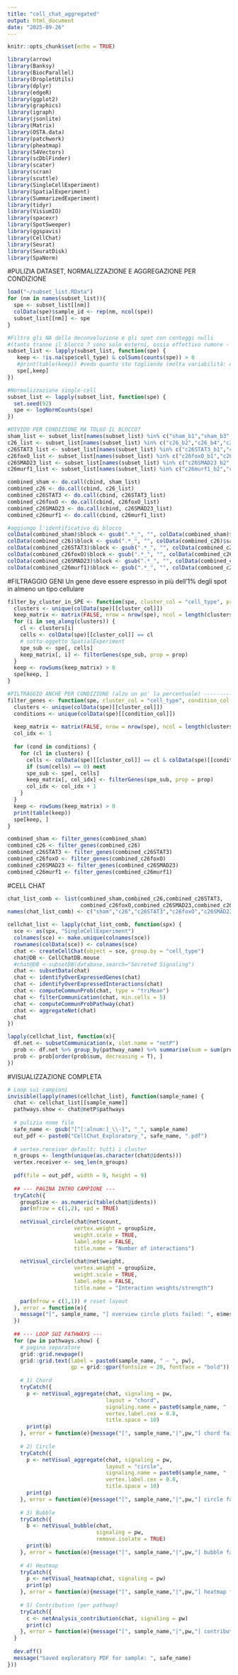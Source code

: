 ```yaml
---
title: "cell_chat_aggregated"
output: html_document
date: "2025-09-26"
---
```


```r
knitr::opts_chunk$set(echo = TRUE)
```

```r
library(arrow)
library(Banksy)
library(BiocParallel)
library(DropletUtils)
library(dplyr)
library(edgeR)
library(ggplot2)
library(graphics)
library(igraph)
library(jsonlite)
library(Matrix)
library(OSTA.data)
library(patchwork)
library(pheatmap)
library(S4Vectors)
library(scDblFinder)
library(scater)
library(scran)
library(scuttle)
library(SingleCellExperiment)
library(SpatialExperiment)
library(SummarizedExperiment)
library(tidyr)
library(VisiumIO)
library(spacexr)
library(SpotSweeper)
library(ggspavis)
library(CellChat)
library(Seurat)
library(SeuratDisk)
library(SpaNorm)
```

#PULIZIA DATASET, NORMALIZZAZIONE E AGGREGAZIONE PER CONDIZIONE
```r
load("~/subset_list.RData")
for (nm in names(subset_list)){
  spe <- subset_list[[nm]]
  colData(spe)$sample_id <- rep(nm, ncol(spe))  
  subset_list[[nm]] <- spe
}

#Filtro gli NA della deconvoluzione e gli spot con conteggi nulli
#(tanto tranne il blocco 7 sono solo esterni, ossia effettivo rumore - tessuto connettivo)
subset_list <- lapply(subset_list, function(spe) {
   keep <- !is.na(spe$cell_type) & colSums(counts(spe)) > 0
   #print(table(keep)) #vedo quanto sto togliendo (molta variabilità: da poche decine a poche migliaia)
   spe[,keep]
})

#Normalizzazione single-cell 
subset_list <- lapply(subset_list, function(spe) {
  set.seed(92)
  spe <- logNormCounts(spe)
})

#DIVIDO PER CONDIZIONE MA TOLGO IL BLOCCO7
sham_list <- subset_list[names(subset_list) %in% c("sham_b1","sham_b3","sham_b6")]
c26_list <- subset_list[names(subset_list) %in% c("c26_b2","c26_b4","c26_b6")]
c26STAT3_list <- subset_list[names(subset_list) %in% c("c26STAT3_b1","c26STAT3_b3","c26STAT3_b5")]
c26foxO_list <- subset_list[names(subset_list) %in% c("c26foxO_b1","c26foxO_b4","c26foxO_b6","c26foxO_b9")]
c26SMAD23_list <- subset_list[names(subset_list) %in% c("c26SMAD23_b2","c26SMAD23_b4","c26SMAD23_b5","c26SMAD23_b9")]
c26murf1_list <- subset_list[names(subset_list) %in% c("c26murf1_b2","c26murf1_b3","c26murf1_b","c26murf1_b9")]

combined_sham <- do.call(cbind, sham_list)
combined_c26 <- do.call(cbind, c26_list)
combined_c26STAT3 <- do.call(cbind, c26STAT3_list)
combined_c26foxO <- do.call(cbind, c26foxO_list)
combined_c26SMAD23 <- do.call(cbind, c26SMAD23_list)
combined_c26murf1 <- do.call(cbind, c26murf1_list)

#aggiungo l'identificativo di blocco
colData(combined_sham)$block <- gsub(".*_", "", colData(combined_sham)$sample_id)
colData(combined_c26)$block <- gsub(".*_", "", colData(combined_c26)$sample_id)
colData(combined_c26STAT3)$block <- gsub(".*_", "", colData(combined_c26STAT3)$sample_id)
colData(combined_c26foxO)$block <- gsub(".*_", "", colData(combined_c26foxO)$sample_id)
colData(combined_c26SMAD23)$block <- gsub(".*_", "", colData(combined_c26SMAD23)$sample_id)
colData(combined_c26murf1)$block <- gsub(".*_", "", colData(combined_c26murf1)$sample_id)

```

#FILTRAGGIO GENI
Un gene deve essere espresso in più dell'1% degli spot in almeno un tipo cellulare
```r
filter_by_cluster_in_SPE <- function(spe, cluster_col = "cell_type", prop = 0.01) {
  clusters <- unique(colData(spe)[[cluster_col]])
  keep_matrix <- matrix(FALSE, nrow = nrow(spe), ncol = length(clusters))
  for (i in seq_along(clusters)) {
    cl <- clusters[i]
    cells <- colData(spe)[[cluster_col]] == cl
    # sotto-oggetto SpatialExperiment
    spe_sub <- spe[, cells]
    keep_matrix[, i] <- filterGenes(spe_sub, prop = prop)
  }
  keep <- rowSums(keep_matrix) > 0
  spe[keep, ]
}

#FILTRAGGIO ANCHE PER CONDIZIONE (alzo un po' la percentuale) --------------------------------------
filter_genes <- function(spe, cluster_col = "cell_type", condition_col = "tissue_type", prop = 0.05) {
  clusters <- unique(colData(spe)[[cluster_col]])
  conditions <- unique(colData(spe)[[condition_col]])
  
  keep_matrix <- matrix(FALSE, nrow = nrow(spe), ncol = length(clusters) * length(conditions))
  col_idx <- 1
  
  for (cond in conditions) {
    for (cl in clusters) {
      cells <- colData(spe)[[cluster_col]] == cl & colData(spe)[[condition_col]] == cond
      if (sum(cells) == 0) next  
      spe_sub <- spe[, cells]
      keep_matrix[, col_idx] <- filterGenes(spe_sub, prop = prop)
      col_idx <- col_idx + 1
    }
  }
  keep <- rowSums(keep_matrix) > 0
  print(table(keep))
  spe[keep, ]
}

combined_sham <- filter_genes(combined_sham)
combined_c26 <- filter_genes(combined_c26)
combined_c26STAT3 <- filter_genes(combined_c26STAT3)
combined_c26foxO <- filter_genes(combined_c26foxO)
combined_c26SMAD23 <- filter_genes(combined_c26SMAD23)
combined_c26murf1 <- filter_genes(combined_c26murf1)

```

#CELL CHAT
```r
chat_list_comb <- list(combined_sham,combined_c26,combined_c26STAT3,
                       combined_c26foxO,combined_c26SMAD23,combined_c26murf1)
names(chat_list_comb) <- c("sham","c26","c26STAT3","c26foxO","c26SMAD23","c26murf1")

cellchat_list <- lapply(chat_list_comb, function(spx) {
  sce <- as(spx, "SingleCellExperiment")
  colnames(sce) <- make.unique(colnames(sce))
  rownames(colData(sce)) <- colnames(sce)
  chat <- createCellChat(object = sce, group.by = "cell_type")
  chat@DB <- CellChatDB.mouse
  #chat@DB <-subsetDB(database,search="Secreted Signaling")
  chat <- subsetData(chat)
  chat <- identifyOverExpressedGenes(chat)
  chat <- identifyOverExpressedInteractions(chat)
  chat <- computeCommunProb(chat, type = "triMean")
  chat <- filterCommunication(chat, min.cells = 5)
  chat <- computeCommunProbPathway(chat)
  chat <- aggregateNet(chat)
  chat
})

lapply(cellchat_list, function(x){
  df.net <- subsetCommunication(x, slot.name = "netP")
  prob <- df.net %>% group_by(pathway_name) %>% summarise(sum = sum(prob))
  prob <- prob[order(prob$sum, decreasing = T), ]
})

```

#VISUALIZZAZIONE COMPLETA
```r
# Loop sui campioni
invisible(lapply(names(cellchat_list), function(sample_name) {
  chat <- cellchat_list[[sample_name]]
  pathways.show <- chat@netP$pathways
  
  # pulizia nome file
  safe_name <- gsub("[^[:alnum:]_\\-]", "_", sample_name)
  out_pdf <- paste0("CellChat_Exploratory_", safe_name, ".pdf")
  
  # vertex.receiver default: tutti i cluster
  n_groups <- length(unique(as.character(chat@idents)))
  vertex.receiver <- seq_len(n_groups)
  
  pdf(file = out_pdf, width = 9, height = 9)
  
  ## --- PAGINA INTRO CAMPIONE ---
  tryCatch({
    groupSize <- as.numeric(table(chat@idents))
    par(mfrow = c(1,2), xpd = TRUE)
    
    netVisual_circle(chat@net$count,
                     vertex.weight = groupSize,
                     weight.scale = TRUE,
                     label.edge = FALSE,
                     title.name = "Number of interactions")
    
    netVisual_circle(chat@net$weight,
                     vertex.weight = groupSize,
                     weight.scale = TRUE,
                     label.edge = FALSE,
                     title.name = "Interaction weights/strength")
    
    par(mfrow = c(1,1)) # reset layout
  }, error = function(e){
    message("[", sample_name, "] overview circle plots failed: ", e$message)
  })
  
  ## --- LOOP SUI PATHWAYS ---
  for (pw in pathways.show) {
    # pagina separatore
    grid::grid.newpage()
    grid::grid.text(label = paste0(sample_name, " — ", pw),
                    gp = grid::gpar(fontsize = 20, fontface = "bold"))
    
    # 1) Chord
    tryCatch({
      p <- netVisual_aggregate(chat, signaling = pw,
                               layout = "chord",
                               signaling.name = paste0(sample_name, " - ", pw),
                               vertex.label.cex = 0.8,
                               title.space = 10)
      print(p)
    }, error = function(e){message("[", sample_name,"|",pw,"] chord failed: ", e$message)})
    
    # 2) Circle
    tryCatch({
      p <- netVisual_aggregate(chat, signaling = pw,
                               layout = "circle",
                               signaling.name = paste0(sample_name, " - ", pw),
                               vertex.label.cex = 0.8,
                               title.space = 10)
      print(p)
    }, error = function(e){message("[", sample_name,"|",pw,"] circle failed: ", e$message)})
    
    # 3) Bubble
    tryCatch({
      b <- netVisual_bubble(chat,
                            signaling = pw,
                            remove.isolate = TRUE)
      print(b)
    }, error = function(e){message("[", sample_name,"|",pw,"] bubble failed: ", e$message)})
    
    # 4) Heatmap
    tryCatch({
      p <- netVisual_heatmap(chat, signaling = pw)
      print(p)
    }, error = function(e){message("[", sample_name,"|",pw,"] heatmap failed: ", e$message)})
    
    # 5) Contribution (per pathway)
    tryCatch({
      c <- netAnalysis_contribution(chat, signaling = pw)
      print(c)
    }, error = function(e){message("[", sample_name,"|",pw,"] contribution failed: ", e$message)})
  }
  
  dev.off()
  message("Saved exploratory PDF for sample: ", safe_name)
}))

```


